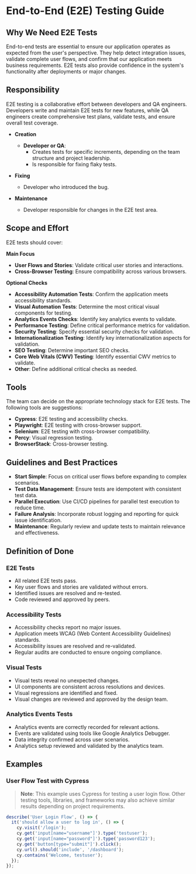 # End-to-End (E2E) Testing Guide

## Why We Need E2E Tests
End-to-end tests are essential to ensure our application operates as expected from the user's perspective. They help detect integration issues, validate complete user flows, and confirm that our application meets business requirements. E2E tests also provide confidence in the system's functionality after deployments or major changes.

## Responsibility
E2E testing is a collaborative effort between developers and QA engineers. Developers write and maintain E2E tests for new features, while QA engineers create comprehensive test plans, validate tests, and ensure overall test coverage.

- **Creation**
  - **Developer or QA**:
    - Creates tests for specific increments, depending on the team structure and project leadership.
    - Is responsible for fixing flaky tests.

- **Fixing**
  - Developer who introduced the bug.

- **Maintenance**
  - Developer responsible for changes in the E2E test area.

## Scope and Effort
E2E tests should cover:

**Main Focus**
- **User Flows and Stories**: Validate critical user stories and interactions.
- **Cross-Browser Testing**: Ensure compatibility across various browsers.

**Optional Checks**
- **Accessibility Automation Tests**: Confirm the application meets accessibility standards.
- **Visual Automation Tests**: Determine the most critical visual components for testing.
- **Analytics Events Checks**: Identify key analytics events to validate.
- **Performance Testing**: Define critical performance metrics for validation.
- **Security Testing**: Specify essential security checks for validation.
- **Internationalization Testing**: Identify key internationalization aspects for validation.
- **SEO Testing**: Determine important SEO checks.
- **Core Web Vitals (CWV) Testing**: Identify essential CWV metrics to validate.
- **Other**: Define additional critical checks as needed.

## Tools
The team can decide on the appropriate technology stack for E2E tests. The following tools are suggestions:

- **Cypress**: E2E testing and accessibility checks.
- **Playwright**: E2E testing with cross-browser support.
- **Selenium**: E2E testing with cross-browser compatibility.
- **Percy**: Visual regression testing.
- **BrowserStack**: Cross-browser testing.

## Guidelines and Best Practices
- **Start Simple**: Focus on critical user flows before expanding to complex scenarios.
- **Test Data Management**: Ensure tests are idempotent with consistent test data.
- **Parallel Execution**: Use CI/CD pipelines for parallel test execution to reduce time.
- **Failure Analysis**: Incorporate robust logging and reporting for quick issue identification.
- **Maintenance**: Regularly review and update tests to maintain relevance and effectiveness.

## Definition of Done
### E2E Tests
- All related E2E tests pass.
- Key user flows and stories are validated without errors.
- Identified issues are resolved and re-tested.
- Code reviewed and approved by peers.

### Accessibility Tests
- Accessibility checks report no major issues.
- Application meets WCAG (Web Content Accessibility Guidelines) standards.
- Accessibility issues are resolved and re-validated.
- Regular audits are conducted to ensure ongoing compliance.

### Visual Tests
- Visual tests reveal no unexpected changes.
- UI components are consistent across resolutions and devices.
- Visual regressions are identified and fixed.
- Visual changes are reviewed and approved by the design team.

### Analytics Events Tests
- Analytics events are correctly recorded for relevant actions.
- Events are validated using tools like Google Analytics Debugger.
- Data integrity confirmed across user scenarios.
- Analytics setup reviewed and validated by the analytics team.

## Examples
### User Flow Test with Cypress
> **Note**: This example uses Cypress for testing a user login flow. Other testing tools, libraries, and frameworks may also achieve similar results depending on project requirements.

```javascript
describe('User Login Flow', () => {
  it('should allow a user to log in', () => {
    cy.visit('/login');
    cy.get('input[name="username"]').type('testuser');
    cy.get('input[name="password"]').type('password123');
    cy.get('button[type="submit"]').click();
    cy.url().should('include', '/dashboard');
    cy.contains('Welcome, testuser');
  });
});
```